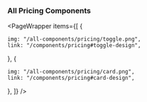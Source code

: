 
### All Pricing Components

<PageWrapper
  items={[
    {
    
    img: "/all-components/pricing/toggle.png",
    link: "/components/pricing#toggle-design",
 
  },
  {
    
    img: "/all-components/pricing/card.png",
    link: "/components/pricing#card-design",
   
  },
  ]}
/>
